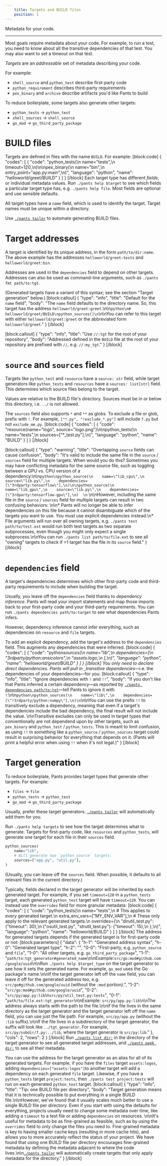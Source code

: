 ```yaml
---
    title: Targets and BUILD files
    position: 1
---
```


Metadata for your code.

---

Most goals require metadata about your code. For example, to run a test, you need to know about all the transitive dependencies of that test. You may also want to set a timeout on that test.

_Targets_ are an _addressable_ set of metadata describing your code.

For example:

- `shell_source` and `python_test` describe first-party code
- `python_requirement` describes third-party requirements
- `pex_binary` and `archive` describe artifacts you'd like Pants to build

To reduce boilerplate, some targets also generate other targets:

- `python_tests` -> `python_test`
- `shell_sources` -> `shell_source`
- `go_mod` -> `go_third_party_package`

# BUILD files

Targets are defined in files with the name `BUILD`. For example:
[block:code]
{
"codes": [
{
"code": "python_tests(\n name=\"tests\",\n timeout=120,\n)\n\npex_binary(\n name=\"bin\",\n entry_point=\"app.py:main\",\n)",
"language": "python",
"name": "helloworld/greet/BUILD"
}
]
}
[/block]
Each target type has different _fields_, or individual metadata values. Run `./pants help $target` to see which fields a particular target type has, e.g. `./pants help file`. Most fields are optional and use sensible defaults.

All target types have a `name` field, which is used to identify the target. Target names must be unique within a directory.

Use [`./pants tailor`](../../getting-started/getting-started/create-initial-build-files.mdx) to automate generating BUILD files.

# Target addresses

A target is identified by its unique address, in the form `path/to/dir:name`. The above example has the addresses `helloworld/greet:tests` and `helloworld/greet:bin`.

Addresses are used in the `dependencies` field to depend on other targets. Addresses can also be used as command-line arguments, such as `./pants fmt path/to:tgt`.

(Generated targets have a variant of this syntax; see the section "Target generation" below.)
[block:callout]
{
"type": "info",
"title": "Default for the `name` field",
"body": "The `name` field defaults to the directory name. So, this target has the address `helloworld/greet:greet`.\n\n`python\n# helloworld/greet/BUILD\npython_sources()\n`\n\nYou can refer to this target with either `helloworld/greet:greet` or the abbreviated form `helloworld/greet`."
}
[/block]

[block:callout]
{
"type": "info",
"title": "Use `//:tgt` for the root of your repository",
"body": "Addressed defined in the `BUILD` file at the root of your repository are prefixed with `//`, e.g. `//:my_tgt`."
}
[/block]

# `source` and `sources` field

Targets like `python_test` and `resource` have a `source: str` field, while target generators like `python_tests` and `resources` have a `sources: list[str]` field. This determines which source files belong to the target.

Values are relative to the BUILD file's directory. Sources must be in or below this directory, i.e. `../` is not allowed.

The `sources` field also supports `*` and `**` as globs. To exclude a file or glob, prefix with `!`. For example, `["*.py", "!exclude_*.py"]` will include `f.py` but not `exclude_me.py`.
[block:code]
{
"codes": [
{
"code": "resource(name=\"logo\", source=\"logo.png\")\n\npython_tests(\n name=\"tests\",\n sources=[\"*_test.py\"],\n)",
"language": "python",
"name": "BUILD"
}
]
}
[/block]

[block:callout]
{
"type": "warning",
"title": "Overlapping `source` fields can cause confusion",
"body": "It's valid to include the same file in the `source` / `sources` field for multiple targets. When would you do this? Sometimes you may have conflicting metadata for the same source file, such as toggling between a GPU vs. CPU version of a dependency:\n\n`python\npython_source(\n    name=\"lib_cpu\",\n    source=\"lib.py\",\n    dependencies=[\"3rdparty:tensorflow\"],\n)\n\npython_source(\n    name=\"lib_gpu\",\n    source=\"lib.py\",\n    dependencies=[\"3rdparty:tensorflow-gpu\"],\n)  \n` \n\nHowever, including the same file in the `source` / `sources` field for multiple targets can result in two confusing behaviors: \n\n* Pants will no longer be able to infer dependencies on this file because it cannot disambiguate which of the targets you want to use. You must use explicit dependencies instead.\n* File arguments will run over all owning targets, e.g. `./pants test path/to/test.ext` would run both test targets as two separate subprocesses, even though you might only expect a single subprocess.\n\nYou can run `./pants list path/to/file.ext` to see all \"owning\" targets to check if >1 target has the file in its `source` field."
}
[/block]

# `dependencies` field

A target's dependencies determines which other first-party code and third-party requirements to include when building the target.

Usually, you leave off the `dependencies` field thanks to _dependency inference_. Pants will read your import statements and map those imports back to your first-party code and your third-party requirements. You can run `./pants dependencies path/to:target` to see what dependencies Pants infers.

However, dependency inference cannot infer everything, such as dependencies on `resource` and `file` targets.

To add an explicit dependency, add the target's address to the `dependencies` field. This augments any dependencies that were inferred.
[block:code]
{
"codes": [
{
"code": "python*sources(\n name=\"lib\",\n dependencies=[\n \"3rdparty/python:ansicolors\",\n \"assets:logo,\n ],\n)",
"language": "python",
"name": "helloworld/greet/BUILD"
}
]
}
[/block]
You only need to declare direct dependencies. Pants will pull in \_transitive dependencies*—i.e. the dependencies of your dependencies—for you.
[block:callout]
{
"type": "info",
"title": "Ignore dependencies with `!` and `!!`",
"body": "If you don't like that Pants inferred a certain dependency—as reported by [`./pants dependencies path/to:tgt`](../project-introspection.mdx)—tell Pants to ignore it with `!`:\n\n`python\npython_sources(\n    name=\"lib\",\n    dependencies=[\"!3rdparty/python:numpy\"],\n)\n`\n\nYou can use the prefix `!!` to transitively exclude a dependency, meaning that even if a target's dependencies include the bad dependency, the final result will not include the value. \n\nTransitive excludes can only be used in target types that conventionally are not dependend upon by other targets, such as `pex_binary` and `python_test` / `python_tests`. This is meant to limit confusion, as using `!!` in something like a `python_source` / `python_sources` target could result in surprising behavior for everything that depends on it. (Pants will print a helpful error when using `!!` when it's not legal.)"
}
[/block]

# Target generation

To reduce boilerplate, Pants provides target types that generate other targets. For example:

- `files` -> `file`
- `python_tests` -> `python_test`
- `go_mod` -> `go_third_party_package`

Usually, prefer these target generators. [`./pants tailor`](../../getting-started/getting-started/create-initial-build-files.mdx) will automatically add them for you.

Run `./pants help targets` to see how the target determines what to generate. Targets for first-party code, like `resources` and `python_tests`, will generate one target for each file in their `sources` field.

```python
python_sources(
    name="lib",
    # Will generate two `python_source` targets.
    sources=["app.py", "util.py"],
)
```

(Usually, you can leave off the `sources` field. When possible, it defaults to all relevant files in the current directory.)

Typically, fields declared in the target generator will be inherited by each generated target. For example, if you set `timeout=120` in a `python_tests` target, each generated `python_test` target will have `timeout=120`. You can instead use the `overrides` field for more granular metadata:
[block:code]
{
"codes": [
{
"code": "python_tests(\n name=\"tests\",\n # This applies to every generated target.\n extra_env_vars=[\"MY_ENV_VAR\"],\n # These only apply to the relevant generated targets.\n overrides={\n \"dirutil_test.py\": {\"timeout\": 30},\n (\"osutil_test.py\", \"strutil_test.py\"): {\"timeout\": 15},\n },\n)",
"language": "python",
"name": "helloworld/BUILD"
}
]
}
[/block]
The address for generated targets depends if the generated target is for first-party code or not:
[block:parameters]
{
"data": {
"h-1": "Generated address syntax",
"h-0": "Generated target type",
"h-2": "",
"0-0": "First-party, e.g. `python_source` and `file`",
"1-0": "All other targets, e.g. `go_third_party_package`",
"1-1": "`path/to:tgt_generator#generated_name`\n\nExample:`src/go:mod#github.com/google/uuid`\n\nRun `./pants help $target_type` on the target generator to see how it sets the generated name. For example, `go_mod` uses the Go package's name.\n\nIf the target generator left off the `name` field, you can leave it off for the generated address too, e.g. `src/go#github.com/google/uuid` (without the `:mod` portion).",
"1-2": "`src/go:mod#github.com/google/uuid`",
"0-2": "`src/py/app.py:lib`\n`src/py/util_test.py:tests`",
"0-1": "`path/to/file.ext:tgt_generator`\n\nExample: `src/py/app.py:lib`\n\nThe address always starts with the path to the file.\n\nIf the file lives in the same directory as the target generator and the target generator left off the `name` field, you can use just the file path. For example, `src/py/app.py` (without the `:lib` suffix).\n\nIf the file lives in a subdirectory of the target generator, the suffix will look like `../tgt_generator`. For example, `src/py/subdir/f.py:../lib`, where the target generator is `src/py:lib`."
},
"cols": 2,
"rows": 2
}
[/block]
Run [`./pants list dir:`](../project-introspection.mdx) in the directory of the target generator to see all generated target addresses, and [`./pants peek dir:`](../project-introspection.mdx) to see all their metadata.

You can use the address for the target generator as an alias for all of its generated targets. For example, if you have the `files` target `assets:logos`, adding `dependencies=["assets:logos"]`to another target will add a dependency on each generated `file` target. Likewise, if you have a `python_tests` target `project:tests`, then `./pants test project:tests` will run on each generated `python_test` target.
[block:callout]
{
"type": "info",
"title": "Tip: one BUILD file per directory",
"body": "Target generation means that it is technically possible to put everything in a single BUILD file.\n\nHowever, we've found that it usually scales much better to use a single BUILD file per directory. Even if you start with using the defaults for everything, projects usually need to change some metadata over time, like adding a `timeout` to a test file or adding `dependencies` on resources. \n\nIt's useful for metadata to be as fine-grained as feasible, such as by using the `overrides` field to only change the files you need to. Fine-grained metadata is key to having smaller cache keys (resulting in more cache hits), and allows you to more accurately reflect the status of your project. We have found that using one BUILD file per directory encourages fine-grained metadata by defining the metadata adjacent to where the code lives.\n\n[`./pants tailor`](../../getting-started/getting-started/create-initial-build-files.mdx) will automatically create targets that only apply metadata for the directory."
}
[/block]
